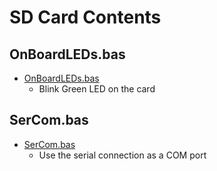 = SD Card Contents =

== OnBoardLEDs.bas ==

* [https://github.com/land-boards/QT-Py/blob/main/MMBASIC/MMBASIC_Programs/OnBoardLEDs.bas OnBoardLEDs.bas]
** Blink Green LED on the card

== SerCom.bas ==

* [https://github.com/land-boards/QT-Py/blob/main/MMBASIC/MMBASIC_Programs/SerCom.bas SerCom.bas]
** Use the serial connection as a COM port
